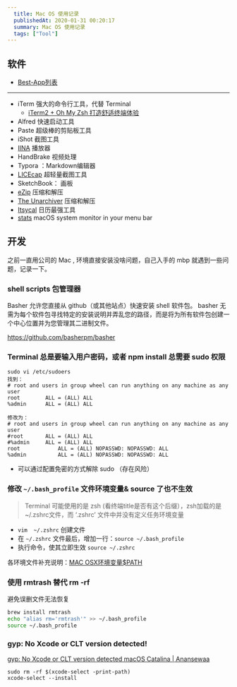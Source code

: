 ```yaml
---
  title: Mac OS 使用记录
  publishedAt: 2020-01-31 00:20:17
  summary: Mac OS 使用记录
  tags: ["Tool"]
---
```


## 软件

- [Best-App列表](https://github.com/hzlzh/Best-App)

---

- iTerm 强大的命令行工具，代替 Terminal
   - [iTerm2 + Oh My Zsh 打造舒适终端体验](https://segmentfault.com/a/1190000014992947)
- Alfred 快速启动工具
- Paste 超级棒的剪贴板工具
- iShot 截图工具
- [IINA](https://github.com/iina/iina) 播放器
- HandBrake 视频处理
- Typora ：Markdown编辑器
- [LICEcap](https://www.cockos.com/licecap/) 超轻量截图工具
- SketchBook： 画板
- [eZip](https://ezip.awehunt.com/) 压缩和解压
- [The Unarchiver](https://theunarchiver.com/) 压缩和解压
- [Itsycal](https://www.mowglii.com/itsycal/) 日历最强工具
- [stats](https://github.com/exelban/stats) macOS system monitor in your menu bar



## 开发

之前一直用公司的 Mac , 环境直接安装没啥问题，自己入手的 mbp 就遇到一些问题，记录一下。

###  shell scripts 包管理器

Basher 允许您直接从 github（或其他站点）快速安装 shell 软件包。 basher 无需为每个软件包寻找特定的安装说明并弄乱您的路径，而是将为所有软件包创建一个中心位置并为您管理其二进制文件。

https://github.com/basherpm/basher

### Terminal 总是要输入用户密码，或者 npm install 总需要 sudo 权限

```shell
sudo vi /etc/sudoers
找到：
# root and users in group wheel can run anything on any machine as any user
root        ALL = (ALL) ALL
%admin      ALL = (ALL) ALL
 
修改为：
# root and users in group wheel can run anything on any machine as any user
#root       ALL = (ALL) ALL
#%admin     ALL = (ALL) ALL
root            ALL = (ALL) NOPASSWD: NOPASSWD: ALL
%admin          ALL = (ALL) NOPASSWD: NOPASSWD: ALL
```

- 可以通过配置免密的方式解除 sudo （存在风险）

### 修改 `~/.bash_profile` 文件环境变量& source 了也不生效

> Terminal 可能使用的是 zsh (看终端title是否有这个后缀），zsh加载的是 ~/.zshrc文件，而 ‘.zshrc’ 文件中并没有定义任务环境变量


- `vim  ~/.zshrc` 创建文件
- 在 `~/.zshrc` 文件最后，增加一行：`source ~/.bash_profile`
- 执行命令，使其立即生效 `source ~/.zshrc `

各环境文件补充说明：[MAC OSX环境变量$PATH
](https://www.jianshu.com/p/a63d0b8f184c)

### 使用 rmtrash 替代 rm -rf 

避免误删文件无法恢复

```bash
brew install rmtrash
echo "alias rm='rmtrash'" >> ~/.bash_profile
source ~/.bash_profile
```

### gyp: No Xcode or CLT version detected!

[gyp: No Xcode or CLT version detected macOS Catalina | Anansewaa](https://medium.com/flawless-app-stories/gyp-no-xcode-or-clt-version-detected-macos-catalina-anansewaa-38b536389e8d)

```
sudo rm -rf $(xcode-select -print-path)
xcode-select --install
```



